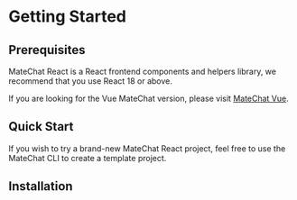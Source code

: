 
# Getting Started

## Prerequisites

MateChat React is a React frontend components and helpers library, we recommend that you use React 18 or above.

If you are looking for the Vue MateChat version, please visit [MateChat Vue](https://matechat.gitcode.com/).

## Quick Start

If you wish to try a brand-new MateChat React project, feel free to use the MateChat CLI to create a template project.

<PackageManagerTabs command="create matechat@latest" />

## Installation

<PackageManagerTabs command="add @matechat/react" npm="install @matechat/react" />
